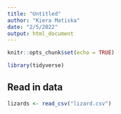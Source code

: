 ```yaml
---
title: "Untitled"
author: "Kiera Matiska"
date: "2/5/2022"
output: html_document
---
```


```r
knitr::opts_chunk$set(echo = TRUE)

library(tidyverse)
```

## Read in data

```r
lizards <- read_csv("lizard.csv")
```

